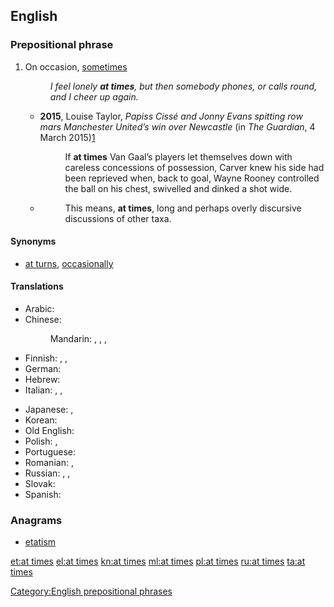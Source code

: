 ==English==

===Prepositional phrase===
{{head|en|prepositional phrase|head=[[at]] [[times]]}}

# {{context|idiomatic|lang=en}} On occasion, [[sometimes]]
#: ''I feel lonely '''at times''', but then somebody phones, or calls round, and I cheer up again.''
#* '''2015''', Louise Taylor, ''Papiss Cissé and Jonny Evans spitting row mars Manchester United’s win over Newcastle'' (in ''The Guardian'', 4 March 2015)[http://www.theguardian.com/football/2015/mar/04/newcastle-united-manchester-united-premier-league-match-report]
#*: If '''at times''' Van Gaal’s players let themselves down with careless concessions of possession, Carver knew his side had been reprieved when, back to goal, Wayne Rooney controlled the ball on his chest, swivelled and dinked a shot wide.
#* {{RQ:Schuster Hepaticae V|viii}}
#*: This means, '''at times''', long and perhaps overly discursive discussions of other taxa.

====Synonyms====
* [[at turns]], [[occasionally]]

====Translations====
{{trans-top|on occasion, sometimes}}
* Arabic: {{t|ar|أَحْيَانًا}}
* Chinese:
*: Mandarin: {{t+|cmn|有時|sc=Hani}}, {{t+|cmn|有时|tr=yǒushí|sc=Hani}}, {{t+|cmn|有時候|sc=Hani}}, {{t+|cmn|有时候|tr=yǒushíhou|sc=Hani}}
* Finnish: {{t+|fi|ajoittain}}, {{t+|fi|välillä}}, {{t+|fi|joskus}}
* German: {{t+|de|zeitweise}}
* Hebrew: {{t+|he|לִפְעָמִים|tr=lif'`amím}}
* Italian: {{t|it|a volte}}, {{t+|it|talvolta}}, {{t|it|di quando in quando}}
{{trans-mid}}
* Japanese: {{t+|ja|時時|tr=ときどき, tokidoki}}, {{t|ja|時々|tr=ときどき, tokidoki}}
* Korean: {{t+|ko|자주|sc=Hang}}
* Old English: {{t|ang|hwilum}}
* Polish: {{t+|pl|niekiedy}}, {{t+|pl|czasami}}
* Portuguese: {{t|pt|às vezes}}
* Romanian: {{t+|ro|câteodată}}, {{t+|ro|uneori}}
* Russian: {{t+|ru|иногда́}}, {{t+|ru|времена́ми}}, {{t+|ru|подча́с}}
* Slovak: {{t|sk|občas}}
* Spanish: {{t+|es|a veces}}
{{trans-bottom}}

===Anagrams===
* [[etatism#English|etatism]]

[[Category:English prepositional phrases]]

[[et:at times]]
[[el:at times]]
[[kn:at times]]
[[ml:at times]]
[[pl:at times]]
[[ru:at times]]
[[ta:at times]]